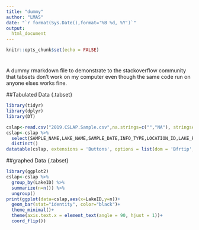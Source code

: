 ```yaml
---
title: "dummy"
author: "LMAS"
date: "`r format(Sys.Date(),format='%B %d, %Y')`"
output:  
  html_document
---
```


```r
knitr::opts_chunk$set(echo = FALSE)
```
# {.tabset}
A dummy rmarkdown file to demonstrate to the stackoverflow community that tabsets don't work on my computer even though the same code run on anyone elses works fine.

##Tabulated Data {.tabset}
```r
library(tidyr)
library(dplyr)
library(DT)

cslap<-read.csv("2019.CSLAP.Sample.csv",na.strings=c("","NA"), stringsAsFactors=FALSE)
cslap<-cslap %>% 
  select(SAMPLE_NAME,LAKE_NAME,SAMPLE_DATE,INFO_TYPE,LOCATION_ID,LAKE_PROJ_CODE,DATA_PROVIDER,LakeID) %>% 
  distinct()
datatable(cslap, extensions = 'Buttons', options = list(dom = 'Bfrtip',buttons = c('copy', 'csv', 'excel', 'pdf', 'print')))
```

##graphed Data {.tabset}
```r
library(ggplot2)
cslap<-cslap %>% 
  group_by(LakeID) %>% 
  summarize(n=n()) %>% 
  ungroup()
print(ggplot(data=cslap,aes(x=LakeID,y=n))+
  geom_bar(stat="identity", color="black")+
  theme_minimal()+
  theme(axis.text.x = element_text(angle = 90, hjust = 1))+
  coord_flip())
```